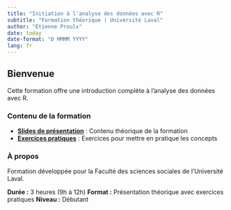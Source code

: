 ```yaml
---
title: "Initiation à l'analyse des données avec R"
subtitle: "Formation théorique | Université Laval"
author: "Étienne Proulx"
date: today
date-format: "D MMMM YYYY"
lang: fr
---
```


## Bienvenue

Cette formation offre une introduction complète à l'analyse des données avec R.

### Contenu de la formation

- **[Slides de présentation](slides.html)** : Contenu théorique de la formation
- **[Exercices pratiques](exercices.qmd)** : Exercices pour mettre en pratique les concepts

### À propos

Formation développée pour la Faculté des sciences sociales de l'Université Laval.

**Durée :** 3 heures (9h à 12h)
**Format :** Présentation théorique avec exercices pratiques
**Niveau :** Débutant